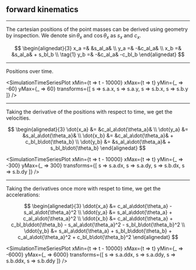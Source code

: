 
## forward kinematics

<!-- In general, the process of computing the position (or related derivatives) of a
point in the system is known as forward kinematics. Mathematically, this can be
written concisely as $\bold{x} = f(\bm{\theta})$, where $\bold{x}$ is a vector,
representing the state of the system in _cartesian_ coordinates and
$\bm{\theta}$ is a vector representing the state of the system in _generalized_
coordinates, and $f$ is a function that maps from the generalized
coordinates to the cartesian coordinates.

In the case of the double pendulum we have modeled above, this means computing
cartesian coordinates of the point masses $x_a$, $y_a$, $x_b$ and $y_b$ in terms
of the joint angles, $\theta_a$ and $\theta_b$. To derive the forward kinematic
function, $f$, we can rely entirely on geometry as it only depends on
$\bm{\theta}$.

While we could keep the vector notation mentioned by letting
$\bold{x} = \begin{bmatrix}x_a& y_a& x_b & y_b \end{bmatrix}^T$, it feels a
unecessary for our purposes. Also, there will be quite a bit of sinsoidial
functions, so we denote $\sin\theta_x$ and $\cos\theta_x$ as $s_x$ and $c_x$ for
convenience. -->

---

The cartesian positions of the point masses can be derived using geometry by
inspection. We denote $\sin\theta_x$ and $\cos\theta_x$ as $s_x$ and $c_x$.

$$
\begin{alignedat}{3}
x_a =& &s_al_a& \\
y_a =& -&c_al_a&  \\
x_b =& &s_al_a& + s_bl_b \\
\tag{1} y_b =& -&c_al_a& -c_bl_b
\end{alignedat}
$$

---

<!-- 
Here is a plot of these positions over time. The present is on the right, with time flow backwards to the left.
Qualitatively, the plots are quite smooth and follow a sort of braiding pattern. -->

Positions over time.

<SimulationTimeSeriesPlot
  xMin={t => t - 10000}
  xMax={t => t}
  yMin={_ => -60}
  yMax={_ => 60}
  transforms={[
    s => s.a.x,
    s => s.a.y,
    s => s.b.x,
    s => s.b.y
  ]}
/>

---

Taking the derivative of the positions with respect to time, we get the velocities.

$$
\begin{alignedat}{3}
\dot{x_a} &= &c_al_a\dot{\theta_a}& \\
\dot{y_a} &= &s_al_a\dot{\theta_a}& \\
\dot{x_b} &= &c_al_a\dot{\theta_a}& + c_bl_b\dot{\theta_b} \\
\dot{y_b} &= &s_al_a\dot{\theta_a}& + s_bl_b\dot{\theta_b}
\end{alignedat}
$$

<SimulationTimeSeriesPlot
  xMin={t => t - 10000}
  xMax={t => t}
  yMin={_ => -300}
  yMax={_ => 300}
  transforms={[
    s => s.a.dx,
    s => s.a.dy,
    s => s.b.dx,
    s => s.b.dy
  ]}
/>

---

Taking the derivatives once more with respet to time, we get the accelerations:

$$
\begin{alignedat}{3}
\ddot{x_a} &= c_al_a\ddot{\theta_a} - s_al_a\dot{\theta_a}^2 \\
\ddot{y_a} &= s_al_a\ddot{\theta_a} + c_al_a\dot{\theta_a}^2 \\
\ddot{x_b} &= c_al_a\ddot{\theta_a} + c_bl_b\ddot{\theta_b} - s_al_a\dot{\theta_a}^2 - s_bl_b\dot{\theta_b}^2 \\
\ddot{y_b} &= s_al_a\ddot{\theta_a} + s_bl_b\ddot{\theta_b} + c_al_a\dot{\theta_a}^2 + c_bl_b\dot{\theta_b}^2
\end{alignedat}
$$

<SimulationTimeSeriesPlot
  xMin={t => t - 10000}
  xMax={t => t}
  yMin={_ => -6000}
  yMax={_ => 6000}
  transforms={[
    s => s.a.ddx,
    s => s.a.ddy,
    s => s.b.ddx,
    s => s.b.ddy
  ]}
/>

<!-- 
<SimulationTimeSeriesPlot
  xMin={t => t - 1000}
  xMax={t => t}
  yMin={_ => -6000}
  yMax={_ => 6000}
  transforms={[
    s => s.a.ddx,
    s => s.a.ddy,
    s => s.b.ddx,
    s => s.b.ddy
  ]}
/>
 -->

